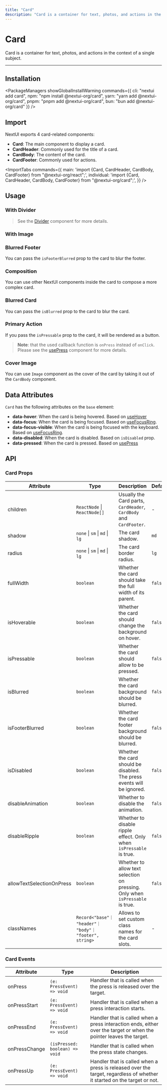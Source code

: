 ```yaml
---
title: "Card"
description: "Card is a container for text, photos, and actions in the context of a single subject."
---
```



# Card

Card is a container for text, photos, and actions in the context of a single subject.

<ComponentLinks component="card" />

---

<CarbonAd/>

## Installation

<PackageManagers
  showGlobalInstallWarning
  commands={{
    cli: "nextui add card",
    npm: "npm install @nextui-org/card",
    yarn: "yarn add @nextui-org/card",
    pnpm: "pnpm add @nextui-org/card",
    bun: "bun add @nextui-org/card"
  }}
/>


## Import

NextUI exports 4 card-related components:

- **Card**: The main component to display a card.
- **CardHeader**: Commonly used for the title of a card.
- **CardBody**: The content of the card.
- **CardFooter**: Commonly used for actions.

<ImportTabs
  commands={{
    main: 'import {Card, CardHeader, CardBody, CardFooter} from "@nextui-org/react";',
    individual: 'import {Card, CardHeader, CardBody, CardFooter} from "@nextui-org/card";',
  }}
/>

## Usage

<CodeDemo isPreviewCentered title="Usage" files={cardContent.usage} />

### With Divider

<CodeDemo isPreviewCentered title="With Divider" files={cardContent.divider} />

> See the [Divider](/docs/components/divider) component for more details.

### With Image

<CodeDemo isPreviewCentered title="With Image" files={cardContent.image} />

### Blurred Footer

You can pass the `isFooterBlurred` prop to the card to blur the footer.

<CodeDemo isPreviewCentered title="Blurred Footer" files={cardContent.blurredFooter} />

### Composition

You can use other NextUI components inside the card to compose a more complex card.

<CodeDemo isPreviewCentered title="Composition" files={cardContent.composition} />

### Blurred Card

You can pass the `isBlurred` prop to the card to blur the card.

<CodeDemo isGradientBox title="Blurred Card" files={cardContent.blurred} />

### Primary Action

If you pass the `isPressable` prop to the card, it will be rendered as a button.

<CodeDemo title="Primary Action" files={cardContent.primaryAction} />

> **Note**: that the used callback function is `onPress` instead of `onClick`. Please see the [usePress](https://react-spectrum.adobe.com/react-aria/usePress.html#usepress) component for more details.

### Cover Image

You can use `Image` component as the cover of the card by taking it out of the `CardBody` component.

<CodeDemo title="Cover Image" files={cardContent.coverImage} />

<Spacer y={4} />

## Data Attributes

`Card` has the following attributes on the `base` element:

- **data-hover**:
  When the card is being hovered. Based on [useHover](https://react-spectrum.adobe.com/react-aria/useHover.html)
- **data-focus**:
  When the card is being focused. Based on [useFocusRing](https://react-spectrum.adobe.com/react-aria/useFocusRing.html).
- **data-focus-visible**:
  When the card is being focused with the keyboard. Based on [useFocusRing](https://react-spectrum.adobe.com/react-aria/useFocusRing.html).
- **data-disabled**:
  When the card is disabled. Based on `isDisabled` prop.
- **data-pressed**:
  When the card is pressed. Based on [usePress](https://react-spectrum.adobe.com/react-aria/usePress.html)

<Spacer y={4} />

## API

### Card Props

| Attribute                 | Type                                                    | Description                                                                   | Default |
| ------------------------- | ------------------------------------------------------- | ----------------------------------------------------------------------------- | ------- |
| children                  | `ReactNode` \| `ReactNode[]`                            | Usually the Card parts, `CardHeader`, `CardBody` and `CardFooter`.            | -       |
| shadow                    | `none` \| `sm` \| `md` \| `lg`                          | The card shadow.                                                              | `md`    |
| radius                    | `none` \| `sm` \| `md` \| `lg`                          | The card border radius.                                                       | `lg`    |
| fullWidth                 | `boolean`                                               | Whether the card should take the full width of its parent.                    | `false` |
| isHoverable               | `boolean`                                               | Whether the card should change the background on hover.                       | `false` |
| isPressable               | `boolean`                                               | Whether the card should allow to be pressed.                                  | `false` |
| isBlurred                 | `boolean`                                               | Whether the card background should be blurred.                                | `false` |
| isFooterBlurred           | `boolean`                                               | Whether the card footer background should be blurred.                         | `false` |
| isDisabled                | `boolean`                                               | Whether the card should be disabled. The press events will be ignored.        | `false` |
| disableAnimation          | `boolean`                                               | Whether to disable the animation.                                             | `false` |
| disableRipple             | `boolean`                                               | Whether to disable ripple effect. Only when `isPressable` is true.            | `false` |
| allowTextSelectionOnPress | `boolean`                                               | Whether to allow text selection on pressing. Only when `isPressable` is true. | `false` |
| classNames                | `Record<"base"｜ "header"｜ "body"｜ "footer", string>` | Allows to set custom class names for the card slots.                          | -       |

### Card Events

| Attribute     | Type                           | Description                                                                                                             |
| ------------- | ------------------------------ | ----------------------------------------------------------------------------------------------------------------------- |
| onPress       | `(e: PressEvent) => void`      | Handler that is called when the press is released over the target.                                                      |
| onPressStart  | `(e: PressEvent) => void`      | Handler that is called when a press interaction starts.                                                                 |
| onPressEnd    | `(e: PressEvent) => void`      | Handler that is called when a press interaction ends, either over the target or when the pointer leaves the target.     |
| onPressChange | `(isPressed: boolean) => void` | Handler that is called when the press state changes.                                                                    |
| onPressUp     | `(e: PressEvent) => void`      | Handler that is called when a press is released over the target, regardless of whether it started on the target or not. |
